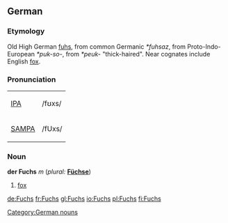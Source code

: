==German==
===Etymology===
Old High German [[fuhs]], from common Germanic ''*fuhsaz'', from Proto-Indo-European ''*puk-so-'', from ''*peuk-'' "thick-haired".  Near cognates include English [[fox]].

===Pronunciation===
{| border=1 cellpadding=5
| [[w:IPA|IPA]] || /fʊxs/
|-
| [[w:SAMPA|SAMPA]] || /fUxs/
|}

===Noun===
'''der Fuchs''' ''m'' (''plural:'' '''[[Füchse]]''') 
# [[fox]]

[[Category:German nouns]]

[[de:Fuchs]]
[[fr:Fuchs]]
[[gl:Fuchs]]
[[io:Fuchs]]
[[pl:Fuchs]]
[[fi:Fuchs]]